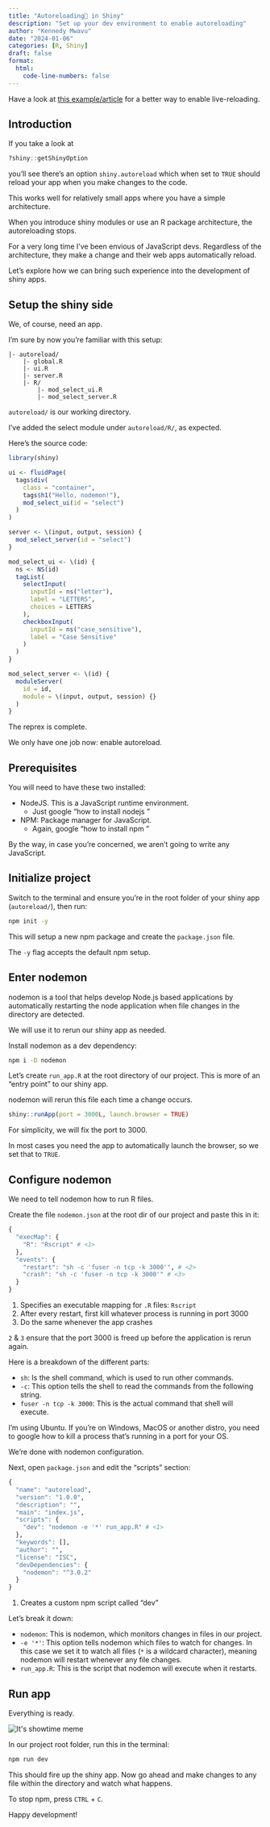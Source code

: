 ```yaml
---
title: "Autoreloading🔄 in Shiny"
description: "Set up your dev environment to enable autoreloading"
author: "Kennedy Mwavu"
date: "2024-01-06"
categories: [R, Shiny]
draft: false
format:
  html:
    code-line-numbers: false
---
```


::: {.callout-tip}
Have a look at [this example/article](https://github.com/kennedymwavu/ambiorix-examples/tree/main/10_live_reloading) for a better way to enable live-reloading.
:::

## Introduction

If you take a look at

```r
?shiny::getShinyOption
```

you'll see there's an option `shiny.autoreload` which when set to `TRUE` should reload your app when you make changes to the code.

This works well for relatively small apps where you have a simple architecture.

When you introduce shiny modules or use an R package architecture, the autoreloading stops.

For a very long time I've been envious of JavaScript devs. Regardless of the
architecture, they make a change and their web apps automatically reload.

Let's explore how we can bring such experience into the development of shiny apps.

## Setup the shiny side

We, of course, need an app.

I'm sure by now you're familiar with this setup:

```
|- autoreload/
    |- global.R
    |- ui.R
    |- server.R
    |- R/
        |- mod_select_ui.R
        |- mod_select_server.R
```

`autoreload/` is our working directory.

I've added the select module under `autoreload/R/`, as expected.

Here's the source code:

```.r
library(shiny)
```

```.r
ui <- fluidPage(
  tags$div(
    class = "container",
    tags$h1("Hello, nodemon!"),
    mod_select_ui(id = "select")
  )
)
```

```.r
server <- \(input, output, session) {
  mod_select_server(id = "select")
}
```

```.r
mod_select_ui <- \(id) {
  ns <- NS(id)
  tagList(
    selectInput(
      inputId = ns("letter"),
      label = "LETTERS",
      choices = LETTERS
    ),
    checkboxInput(
      inputId = ns("case_sensitive"),
      label = "Case Sensitive"
    )
  )
}
```

```.r
mod_select_server <- \(id) {
  moduleServer(
    id = id,
    module = \(input, output, session) {}
  )
}
```

The reprex is complete.

We only have one job now: enable autoreload.

## Prerequisites

You will need to have these two installed:

- NodeJS. This is a JavaScript runtime environment.
    - Just google "how to install nodejs <insert your OS>"
- NPM: Package manager for JavaScript.
    - Again, google "how to install npm <insert your OS>"

By the way, in case you're concerned, we aren't going to write
any JavaScript.

## Initialize project

Switch to the terminal and ensure you're in the root folder of your shiny app (`autoreload/`), then run:

```bash
npm init -y
```

This will setup a new npm package and create the `package.json` file.

The `-y` flag accepts the default npm setup.

## Enter nodemon

nodemon is a tool that helps develop Node.js based applications by automatically restarting the node application when file changes in the directory are detected.

We will use it to rerun our shiny app as needed.

Install nodemon as a dev dependency:

```bash
npm i -D nodemon
```

Let's create `run_app.R` at the root directory of our project.
This is more of an "entry point" to our shiny app.

nodemon will rerun this file each time a change occurs.

```.r
shiny::runApp(port = 3000L, launch.browser = TRUE)
```

For simplicity, we will fix the port to 3000.

In most cases you need the app to automatically launch the browser, so we set that to `TRUE`.

## Configure nodemon

We need to tell nodemon how to run R files.

Create the file `nodemon.json` at the root dir of our project and paste this in it:

```.r
{
  "execMap": {
    "R": "Rscript" # <1>
  },
  "events": {
    "restart": "sh -c 'fuser -n tcp -k 3000'", # <2>
    "crash": "sh -c 'fuser -n tcp -k 3000'" # <3>
  }
}
```

1. Specifies an executable mapping for `.R` files: `Rscript`
2. After every restart, first kill whatever process is running in port 3000
3. Do the same whenever the app crashes

`2` & `3` ensure that the port 3000 is freed up before the application is rerun again.

Here is a breakdown of the different parts:

- `sh`: Is the shell command, which is used to run other commands.
- `-c`: This option tells the shell to read the commands from the following string.
- `fuser -n tcp -k 3000`: This is the actual command that shell will execute.

::: {.callout-note}
I'm using Ubuntu. If you're on Windows, MacOS or another
distro, you need to google how to kill a process that's running
in a port for your OS.
:::

We're done with nodemon configuration.

Next, open `package.json` and edit the "scripts" section:

```r
{
  "name": "autoreload",
  "version": "1.0.0",
  "description": "",
  "main": "index.js",
  "scripts": {
    "dev": "nodemon -e '*' run_app.R" # <1>
  },
  "keywords": [],
  "author": "",
  "license": "ISC",
  "devDependencies": {
    "nodemon": "^3.0.2"
  }
}
```

1. Creates a custom npm script called "dev"

Let's break it down:

- `nodemon`: This is nodemon, which monitors changes in files in our project.
- `-e '*'`: This option tells nodemon which files to watch for changes. In this case we set it to watch all files (`*` is a wildcard character), meaning nodemon will restart whenever any file changes.
- `run_app.R`: This is the script that nodemon will execute when it restarts.

## Run app

Everything is ready.

![](showtime.jpg){alt="It's showtime meme"}

In our project root folder, run this in the terminal:

```bash
npm run dev
```

This should fire up the shiny app. Now go ahead and make changes to any file within the directory and watch what happens.

To stop npm, press `CTRL` + `C`.

Happy development!
